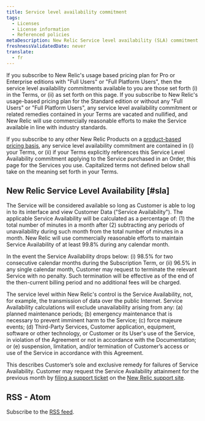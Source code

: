 ```yaml
---
title: Service level availability commitment
tags:
  - Licenses
  - License information
  - Referenced policies
metaDescription: New Relic Service level availability (SLA) commitment
freshnessValidatedDate: never
translate:
  - fr
---
```


If you subscribe to New Relic's usage based pricing plan for Pro or Enterprise editions with "Full Users" or "Full Platform Users", then the service level availability commitments available to you are those set forth (i) in the Terms, or (ii) as set forth on this page. If you subscribe to New Relic's usage-based pricing plan for the Standard edition or without any "Full Users" or "Full Platform Users", any service level availability commitment or related remedies contained in your Terms are vacated and nullified, and New Relic will use commercially reasonable efforts to make the Service available in line with industry standards.

If you subscribe to any other New Relic Products on a [product-based pricing basis](/docs/accounts/original-accounts-billing/product-pricing/product-based-pricing), any service level availability commitment are contained in (i) your Terms, or (ii) if your Terms explicitly references this Service Level Availability commitment applying to the Service purchased in an Order, this page for the Services you use. Capitalized terms not defined below shall take on the meaning set forth in your Terms.

## New Relic Service Level Availability [#sla]

The Service will be considered available so long as Customer is able to log in to its interface and view Customer Data ("Service Availability"). The applicable Service Availability will be calculated as a percentage of: (1) the total number of minutes in a month after (2) subtracting any periods of unavailability during such month from the total number of minutes in a month. New Relic will use commercially reasonable efforts to maintain Service Availability of at least 99.8% during any calendar month.

In the event the Service Availability drops below: (i) 98.5% for two consecutive calendar months during the Subscription Term, or (ii) 96.5% in any single calendar month, Customer may request to terminate the relevant Service with no penalty. Such termination will be effective as of the end of the then-current billing period and no additional fees will be charged.

The service level within New Relic's control is the Service Availability, not, for example, the transmission of data over the public Internet. Service Availability calculations will exclude unavailability arising from any: (a) planned maintenance periods; (b) emergency maintenance that is necessary to prevent imminent harm to the Service; (c) force majeure events; (d) Third-Party Services, Customer application, equipment, software or other technology, or Customer or its User's use of the Service, in violation of the Agreement or not in accordance with the Documentation; or (e) suspension, limitation, and/or termination of Customer’s access or use of the Service in accordance with this Agreement.

This describes Customer’s sole and exclusive remedy for failures of Service Availability. Customer may request the Service Availability attainment for the previous month by [filing a support ticket](/docs/using-new-relic/welcome-new-relic/get-started/find-help-use-support-portal) on the [New Relic support site](https://support.newrelic.com).

## RSS - Atom

Subscribe to the [RSS feed](https://github.com/newrelic/docs-website/commits/develop/src/content/docs/licenses/license-information/referenced-policies/service-level-availability-commitment.mdx.atom).
